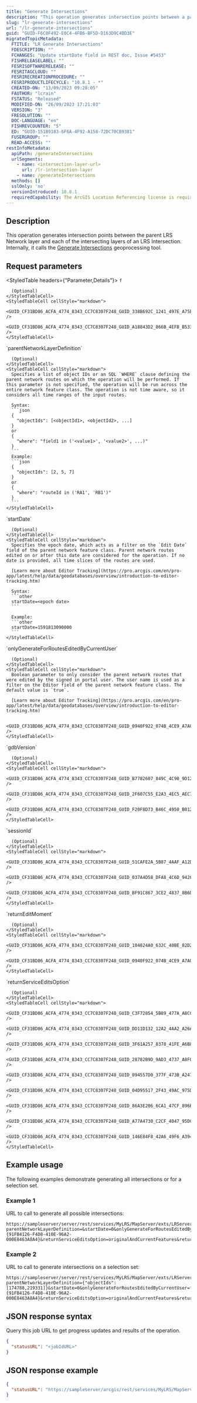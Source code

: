```yaml
---
title: "Generate Intersections"
description: "This operation generates intersection points between a parent LRS Network layer and each of the intersecting layers of an LRS Intersection."
slug: "lr-generate-intersections"
url: "/lr-generate-intersections"
guid: "GUID-F6C0F492-E0C4-4FB6-BF5D-D163D9C4DD3E"
migratedTopicMetadata:
  FTITLE: "LR Generate Intersections"
  FDESCRIPTION: ""
  FCHANGES: "Update startDate field in REST doc, Issue #5453"
  FISHRELEASELABEL: ""
  FESRISOFTWARERELEASE: ""
  FESRITAGCLOUD: ""
  FESRIRECREATIONPROCEDURE: ""
  FESRIPRODUCTLIFECYCLE: "10.8.1 - *"
  CREATED-ON: "13/09/2023 09:28:05"
  FAUTHOR: "lcrain"
  FSTATUS: "Released"
  MODIFIED-ON: "26/09/2023 17:21:03"
  VERSION: "3"
  FRESOLUTION: ""
  DOC-LANGUAGE: "en"
  FISHREVCOUNTER: "5"
  ED: "GUID-151B9183-6F6A-4F92-A158-72DC70CB9381"
  FUSERGROUP: ""
  READ-ACCESS: ""
restInfoMetadata:
  apiPath: /generateIntersections
  urlSegments:
    - name: <intersection-layer-url>
      url: /lr-intersection-layer
    - name: /generateIntersections
  methods: []
  sslOnly: 'no'
  versionIntroduced: 10.8.1
  requiredCapability: The ArcGIS Location Referencing license is required to use this resource.
---
```




## Description

This operation generates intersection points between the parent LRS Network layer and each of the intersecting layers of an LRS Intersection. Internally, it calls the [Generate Intersections](https://pro.arcgis.com/en/pro-app/latest/tool-reference/location-referencing/generate-intersections.htm) geoprocessing tool.

## Request parameters

<StyledTable headers={"Parameter,Details"}>
  <StyledTableRow>
    <StyledTableCell cellStyle="markdown">
      `f`

      (Optional)
    </StyledTableCell>
    <StyledTableCell cellStyle="markdown">
      <GUID_CF31BD86_ACFA_4774_8343_CC7C8307F248_GUID_338B692C_1241_497E_A75E_A120E90C5078 />
      <GUID_CF31BD86_ACFA_4774_8343_CC7C8307F248_GUID_A18843D2_866B_4EFB_B533_9736C6767514 />
    </StyledTableCell>
  </StyledTableRow>
  <StyledTableRow>
    <StyledTableCell cellStyle="markdown">
      `parentNetworkLayerDefinition`

      (Optional)
    </StyledTableCell>
    <StyledTableCell cellStyle="markdown">
      Specifies a list of object IDs or an SQL `WHERE` clause defining the parent network routes on which the operation will be performed. If this parameter is not specified, the operation will be run across the entire network feature class. The operation is not time aware, so it considers all time ranges of the input routes.
      
      Syntax: 
      ```json
      {
        "objectIds": [<objectId1>, <objectId2>, ...]
      }
      or
      {
        "where": "field1 in ('<value1>', '<value2>', ...)"
      }
      ```
      Example: 
      ```json
      {
        "objectIds": [2, 5, 7]
      }
      or
      {
        "where": "routeId in ('RA1', 'RB1')"
      }
      ```
    </StyledTableCell>
  </StyledTableRow>
  <StyledTableRow>
    <StyledTableCell cellStyle="markdown">
      `startDate`

      (Optional)
    </StyledTableCell>
    <StyledTableCell cellStyle="markdown">
      Specifies the epoch date, which acts as a filter on the `Edit Date` field of the parent network feature class. Parent network routes edited on or after this date are considered for the operation. If no date is provided, all time slices of the routes are used.

      [Learn more about Editor Tracking](https://pro.arcgis.com/en/pro-app/latest/help/data/geodatabases/overview/introduction-to-editor-tracking.htm)

      Syntax: 
      ```other
      startDate=<epoch date>
      ```

      Example: 
      ```other
      startDate=1591813090000
      ```
    </StyledTableCell>
  </StyledTableRow>
  <StyledTableRow>
    <StyledTableCell cellStyle="markdown">
      `onlyGenerateForRoutesEditedByCurrentUser`

      (Optional)
    </StyledTableCell>
    <StyledTableCell cellStyle="markdown">
      Boolean parameter to only consider the parent network routes that were edited by the signed in portal user. The user name is used as a filter on the Editor field of the parent network feature class. The default value is `true`.

      [Learn more about Editor Tracking](https://pro.arcgis.com/en/pro-app/latest/help/data/geodatabases/overview/introduction-to-editor-tracking.htm)

      <GUID_CF31BD86_ACFA_4774_8343_CC7C8307F248_GUID_0940F922_074B_4CE9_A7A0_64DA0D224708 />
    </StyledTableCell>
  </StyledTableRow>
  <StyledTableRow>
    <StyledTableCell cellStyle="markdown">
      `gdbVersion`

      (Optional)
    </StyledTableCell>
    <StyledTableCell cellStyle="markdown">
      <GUID_CF31BD86_ACFA_4774_8343_CC7C8307F248_GUID_B7782607_849C_4C90_9D12_86CEAA873DB0 />
      <GUID_CF31BD86_ACFA_4774_8343_CC7C8307F248_GUID_2F607C55_E2A3_4EC5_AEC7_0E75B11E3555 />
      <GUID_CF31BD86_ACFA_4774_8343_CC7C8307F248_GUID_F20F8D73_B46C_4950_B012_6CDF9CF27212 />
    </StyledTableCell>
  </StyledTableRow>
  <StyledTableRow>
    <StyledTableCell cellStyle="markdown">
      `sessionId`

      (Optional)
    </StyledTableCell>
    <StyledTableCell cellStyle="markdown">
      <GUID_CF31BD86_ACFA_4774_8343_CC7C8307F248_GUID_51CAFE2A_5B87_4AAF_A12D_C84202C2014F />
      <GUID_CF31BD86_ACFA_4774_8343_CC7C8307F248_GUID_037A4D58_DFA8_4C6D_9426_BC4A084DBD3B />
      <GUID_CF31BD86_ACFA_4774_8343_CC7C8307F248_GUID_BF91C867_3CE2_4837_8B6D_24AF8759B7EF />
    </StyledTableCell>
  </StyledTableRow>
  <StyledTableRow>
    <StyledTableCell cellStyle="markdown">
      `returnEditMoment`

      (Optional)
    </StyledTableCell>
    <StyledTableCell cellStyle="markdown">
      <GUID_CF31BD86_ACFA_4774_8343_CC7C8307F248_GUID_104824A0_632C_40BE_82D2_BCBDB4F96D9E />
      <GUID_CF31BD86_ACFA_4774_8343_CC7C8307F248_GUID_0940F922_074B_4CE9_A7A0_64DA0D224708 />
    </StyledTableCell>
  </StyledTableRow>
  <StyledTableRow>
    <StyledTableCell cellStyle="markdown">
      `returnServiceEditsOption`

      (Optional)
    </StyledTableCell>
    <StyledTableCell cellStyle="markdown">
      <GUID_CF31BD86_ACFA_4774_8343_CC7C8307F248_GUID_C3F72854_5B89_477A_A8CC_B1D2D4404E60 />
      <GUID_CF31BD86_ACFA_4774_8343_CC7C8307F248_GUID_DD11D132_12A2_4AA2_A26A_0D6CEF815BFF />
      <GUID_CF31BD86_ACFA_4774_8343_CC7C8307F248_GUID_3F61A257_8378_41FE_A6B8_1F557570A29A />
      <GUID_CF31BD86_ACFA_4774_8343_CC7C8307F248_GUID_28782B9D_9AD3_4737_A8F0_A417C89D8567 />
      <GUID_CF31BD86_ACFA_4774_8343_CC7C8307F248_GUID_094557D0_377F_473B_A247_9DF010F01DD8 />
      <GUID_CF31BD86_ACFA_4774_8343_CC7C8307F248_GUID_04D95517_2F43_49AC_975D_1DEDE92529D6 />
      <GUID_CF31BD86_ACFA_4774_8343_CC7C8307F248_GUID_86A3E206_6CA1_47CF_896B_B5BC616F7538 />
      <GUID_CF31BD86_ACFA_4774_8343_CC7C8307F248_GUID_A77A4730_C2CF_4047_95DC_47AAA0022B3A />
      <GUID_CF31BD86_ACFA_4774_8343_CC7C8307F248_GUID_146E84F8_42A6_49F6_A394_AC0E7D19A128 />
    </StyledTableCell>
  </StyledTableRow>
</StyledTable>

## Example usage

The following examples demonstrate generating all intersections or for a selection set.

<EncodeURLsNote />

### Example 1

URL to call to generate all possible intersections:

```other
https://sampleserver/server/rest/services/MyLRS/MapServer/exts/LRServer/intersectionLayers/5/generateIntersections?parentNetworkLayerDefinition=&startDate=0&onlyGenerateForRoutesEditedByCurrentUser=false&gdbVersion=SDE.test2&sessionId={91FB4126-F4D8-410E-96A2-000E8463A8A4}&returnServiceEditsOption=originalAndCurrentFeatures&returnEditMoment=true&f=json
```

### Example 2

URL to call to generate intersections on a selection set:

```other
https://sampleserver/server/rest/services/MyLRS/MapServer/exts/LRServer/intersectionLayers/5/generateIntersections?parentNetworkLayerDefinition={"objectIds":[174788,219331]}&startDate=0&onlyGenerateForRoutesEditedByCurrentUser=false&gdbVersion=SDE.test2&sessionId={91FB4126-F4D8-410E-96A2-000E8463A8A4}&returnServiceEditsOption=originalAndCurrentFeatures&returnEditMoment=true&f=json
```

## JSON response syntax

Query this job URL to get progress updates and results of the operation. 

```json
{
  "statusURL": "<jobIdURL>"
}
```

 

## JSON response example

```json
{
  "statusURL": "https://sampleserver/arcgis/rest/services/MyLRS/MapServer/exts/LRServer/jobs/j3c0a00b4314349eb8e4ff6ff7ac2db5d"
}
```

 

